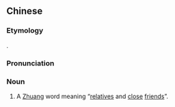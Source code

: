 {{also|贝侬}}
==Chinese==
{{zh-forms|s=贝侬}}

===Etymology===
{{bor|zh|za|beixnuengx}}.

===Pronunciation===
{{zh-pron
|m=bèinóng
|cat=n
}}

===Noun===
{{zh-noun}}

# A [[Zhuang]] word meaning “[[relative]]s and [[close]] [[friend]]s”.